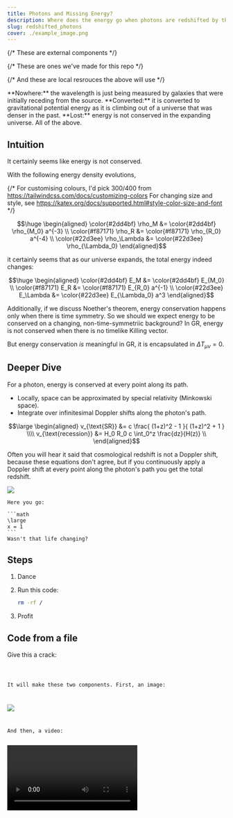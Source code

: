 ```yaml
---
title: Photons and Missing Energy?
description: Where does the energy go when photons are redshifted by the expansion of the universe?
slug: redshifted_photons
cover: ./example_image.png
---
```


{/* These are external components */}

{/* These are ones we've made for this repo */}

{/* And these are local resrouces the above will use */}

<RadioQuestion question="Where does the energy go when photons are redshifted by the expansion of the universe?">
    <RadioQuestionAnswer content="A">**Nowhere:** the wavelength is just being measured by galaxies that were initially receding from the source.</RadioQuestionAnswer>
    <RadioQuestionAnswer content="B">**Converted:** it is converted to gravitational potential energy as it is climbing out of a universe that was denser in the past.</RadioQuestionAnswer>
    <RadioQuestionAnswer content="C">**Lost:** energy is not conserved in the expanding universe.</RadioQuestionAnswer>
    <RadioQuestionAnswer content="D">All of the above.</RadioQuestionAnswer>
</RadioQuestion>


## Intuition

It certainly seems like energy is not conserved.

With the following energy density evolutions,

{/* 
For customising colours, I'd pick 300/400 from https://tailwindcss.com/docs/customizing-colors
For changing size and style, see https://katex.org/docs/supported.html#style-color-size-and-font 
*/}


```math
\huge
\begin{aligned}
\color{#2dd4bf}   \rho_M       &=  \color{#2dd4bf} \rho_{M_0} a^{-3} \\
\color{#f87171}   \rho_R       &=  \color{#f87171} \rho_{R_0} a^{-4} \\
\color{#22d3ee}   \rho_\Lambda &=  \color{#22d3ee} \rho_{\Lambda_0}
\end{aligned}
```

it certainly seems that as our universe expands, the total energy indeed changes:


```math
\huge
\begin{aligned}
\color{#2dd4bf}    E_M          &=   \color{#2dd4bf}  E_{M_0} \\
\color{#f87171}    E_R          &=   \color{#f87171}  E_{R_0} a^{-1} \\
\color{#22d3ee}    E_\Lambda    &=   \color{#22d3ee}  E_{\Lambda_0} a^3
\end{aligned}
```

Additionally, if we discuss Noether's theorem, energy conservation happens only when there is time symmetry. So we should we expect 
energy to be conserved on a changing, non-time-symmetriic background? In GR, energy is not conserved when there is no timelike Killing vector.

But energy conservation *is* meaningful in GR, it is encapsulated in $\Delta T_{\mu\nu} = 0$.

## Deeper Dive

For a photon, <span class="text-amber-400">energy is conserved at every point along its path.</span>

* <span class="text-emerald-400">Locally,</span> space can be approximated by <span class="text-emerald-400">special relativity</span> (Minkowski space).
* <span class="text-red-400">Integrate over infinitesimal Doppler shifts</span> along the photon's path.

```math
\large
\begin{aligned}
v_{\text{SR}}   &=   c \frac{ (1+z)^2 - 1 }{ (1+z)^2 + 1 } \\\\
v_{\text{recession}}  &= H_0 R_0 c \int_0^z \frac{dz}{H(z)} \\
\end{aligned}
```

Often you will hear it said that cosmological redshift is 
not a Doppler shift, because these equations don't agree, 
but if you continuously apply a Doppler shift at every 
point along the photon's path you get the total redshift.

![](example_image.png)

<Accordion title="Want to see the full derivation for something?">
    
    Here you go:

    ```math
    \large
    x = 1
    ```
    Wasn't that life changing?

</Accordion>

## Steps

<Steps>

1. Dance
2. Run this code:

   ```bash
   rm -rf /
   ```
3. Profit

</Steps>



## Code from a file

Give this a crack:

<Code code={importedCode} lang="py" title="example.py" />

It will make these two components. First, an image:

![](example.png)

And then, a video:

<Video src={video} />

Notice that most of the defaults and colour is set in the `defaults.py` file in the src directory.
mp4 videos dont support transparency, so the background colour is picked to match the site background colour.
The images though are saved out via png so they will be properly transparent.

The alternative would be to save it out as a gif file... but don't do that. gifs are bad.

## Embeds

astro-embed comes with vimeo, twitter, bluesky, and youtube embeds. Here's a youtube one:

<YouTube id="jpXuYc-wzk4" posterQuality="max" title="The BAO peak" />
